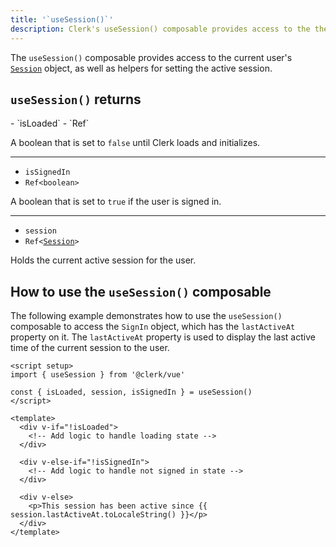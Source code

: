 ```yaml
---
title: '`useSession()`'
description: Clerk's useSession() composable provides access to the the current user Session object, as well as helpers to set the active session.
---
```


The `useSession()` composable provides access to the current user's [`Session`](/docs/references/javascript/session) object, as well as helpers for setting the active session.

## `useSession()` returns

<Properties>
  - `isLoaded`
  - `Ref<boolean>`

  A boolean that is set to `false` until Clerk loads and initializes.

  ---

  - `isSignedIn`
  - `Ref<boolean>`

  A boolean that is set to `true` if the user is signed in.

  ---

  - `session`
  - <code>Ref\<[Session](/docs/references/javascript/session)></code>

  Holds the current active session for the user.
</Properties>

## How to use the `useSession()` composable

The following example demonstrates how to use the `useSession()` composable to access the `SignIn` object, which has the `lastActiveAt` property on it. The `lastActiveAt` property is used to display the last active time of the current session to the user.

```vue {{ filename: 'home.vue' }}
<script setup>
import { useSession } from '@clerk/vue'

const { isLoaded, session, isSignedIn } = useSession()
</script>

<template>
  <div v-if="!isLoaded">
    <!-- Add logic to handle loading state -->
  </div>

  <div v-else-if="!isSignedIn">
    <!-- Add logic to handle not signed in state -->
  </div>

  <div v-else>
    <p>This session has been active since {{ session.lastActiveAt.toLocaleString() }}</p>
  </div>
</template>
```
